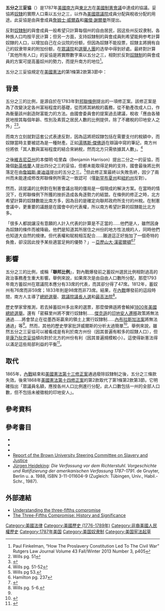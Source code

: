 '''五分之三妥協'''（{{lang-en|Three-Fifths Compromise}}）是1787年[[美國南方|美國南方]]與[[美國東北方|東北方]]在[[美國制憲會議|美國制憲會議]]中達成的協議。妥協將[[奴隸制|奴隸]]的實際人口乘以五分之三，以作為[[美國眾議院|美國眾議院]]成員分配與稅收分配的用途。此妥協是由與會成員[[詹姆士·威爾森|詹姆士·威爾森]]和[[羅傑·謝爾曼|羅傑·謝爾曼]]所提出。

反對[[美國奴隸制度|奴隸制]]的與會成員一般希望只計算每個州的自由居民，因这些州反奴隶制，各种族人口均按平民计算；但另一方面，支持奴隸制的與會成員則希望能夠参考計算奴隸的人口，以增加自己在众议院的份额，但因為奴隸不能投票，奴隸主將拥有自己的奴隶带来的附加份额，在[[美國眾議院|眾議院]]和[[美國選舉人團|選舉人團]]的选举中得到好處。最終對計算「其他所有人口」的妥協是將實際數字乘以五分之三，相對於反對[[美國奴隸制度|奴隸制]]的與會成員的方案可提高蓄奴州的勢力，而提升南方的地位<ref>Paul Finkelman, “How The Proslavery Constitution Led To The Civil War” Rutgers Law Journal Volume 43 Fall/Winter 2013 Number 3, p405</ref>。

五分之三妥協規定在[[美國憲法|美國憲法]]的第1條第2款第3節中：
{{quote|眾議員名額和直接稅稅額，在本聯邦可包括的各州中，按照各自人口比例進行分配。各州人口數，按自由人總數加上'''所有其他人口的五分之三'''予以確定。自由人總數包括必須[[契約勞工|服一定年限勞役]]的人，但不包括未被徵稅的[[美洲原住民|印地安人]]。}}

==背景==
五分之三的比例，是源自於在1783年對[[邦聯條例|邦聯條例]]提出的一項修正案。該修正案是為了改變決定各州富裕程度的基礎，從而將其納稅的義務，從不動產改成人口，作為衡量該州創造財富能力的方法。由國會委員會的提案過去建議，稅收「應由各殖民地按其每個年齡、性別及素質之居民人數的比例提供，除了不繳稅的印地安人之外」<ref>Wills pg. 51</ref><ref>{{cite book |url=http://books.google.com/books?id=_-U9AAAAIAAJ&pg=PA131&lpg=PA131&dq=%22shall+be+supplied+by+the+several+colonies+in+proportion+to+the+number+of+inhabitants+of+every+age%22&source=web&ots=mFdnHnbE5D&sig=KNxPmpQE4yeWrTKWXBfSH8b3YFY |title=The Origin and Growth of the American Constitution: An Historical Treatise |author=Hannis Taylor |publisher=Houghton Mifflin Company |year=1911 |pages=131 |access-date=2013-12-06 |archive-date=2020-07-19 |archive-url=https://web.archive.org/web/20200719231935/https://books.google.com/books?id=_-U9AAAAIAAJ&pg=PA131&lpg=PA131&dq=%22shall+be+supplied+by+the+several+colonies+in+proportion+to+the+number+of+inhabitants+of+every+age%22&source=web&ots=mFdnHnbE5D&sig=KNxPmpQE4yeWrTKWXBfSH8b3YFY |dead-url=no }}</ref>。

而南方立刻就對這套公式表達反對，因為這將把奴隸包括在需要支付的稅額中，而奴隸當時主要被認為是一種財產。正如[[湯瑪斯·傑佛遜|湯瑪斯·傑佛遜]]在辯論中寫的筆記，南方州份將依「其人數與富裕程度的結合來納稅，然而北方只需依據其人數」。<ref>Wills pg. 51-52</ref>

之後[[維吉尼亞州|維吉尼亞州]]的本傑明·哈里森（Benjamin Harrison）提出二分之一的妥協，而幾個[[新英格蘭|新英格蘭]]人提出四分之三的妥協，但都未能取得足夠的支持，國會最後將比例落定在由[[詹姆斯·麥迪遜|詹姆斯·麥迪遜]]提出的五分之三。<ref>Wills pg 53.</ref>但此修正案最終以失敗告終，因少了兩州而未能達成修改邦聯條例所需之一致認可（僅[[新罕布夏州|新罕布夏州]]和[[紐約州|紐約州]]反對）。

然而，該提議的比例對在制憲會議出現的僵局是一個現成的解決方案。在當時的情況下，在邦聯條例下所獲的挫折造成各角逐勢力的結盟。在條例的修正之時，北方希望計算的奴隸數能比南方多，因為目的是確定向聯邦政府所支付的州稅。在制憲會議中，更重要的議題是在國會中的代表權，所以南方希望計算的奴隸能比北方多。

「很多人都說讓沒有意願的人計入代表的計算是不正當的……他們是人，雖然因身為奴隸的條件而被降級。他們是知道其所居住之州份的地方性法規的人，同時他們也知道大自然的規律。但代表權和賦稅相互配合……難道這正好施加了一個奇特的負擔，卻沒因此授予某些適當足夠的優勢？」－[[亞歷山大·漢密爾頓|亞歷山大·漢密爾頓]]<ref>Hamilton pg. 237</ref><ref>{{cite book|url=http://books.google.com/books?id=OS4MAQAAMAAJ&dq=The%20Debates%2C%20resolutions%2C%20and%20other%20proceedings%2C%20in%20convention%2C%20on%20the&pg=PA237#v=onepage&q&f=false|title=The Debates In The Several State Conventions On The Adoption Of The Federal Constitution, As Recommended By The General Convention At Philadelphia, In 1787|editor=Jonathan Elliot|publisher=J.B. Lippincott & Co. Washington: Taylor & Maury|year=1866|pages=237|access-date=2013-12-06|archive-date=2014-06-11|archive-url=https://web.archive.org/web/20140611125513/http://books.google.com/books?id=OS4MAQAAMAAJ&dq=The%20Debates,%20resolutions,%20and%20other%20proceedings,%20in%20convention,%20on%20the&pg=PA237#v=onepage&q&f=false|dead-url=no}}</ref>

==影響==
五分之三的比例，或稱「'''聯邦比例'''」，對內戰爆發前之蓄奴州選民比例相對過高的政治事務產生重大影響。舉例來說，如果席次是由自由人口數所分配，那麼1793年南方蓄奴州在眾議院本應分有33席的代表，而其卻分得了47席。1812年，蓄奴州有76席而非59席；1833年則是98席而非73席。結果，在[[美國內戰|內戰]]爆發前的這段時間，南方人主導了[[美國總統選舉|總統選舉]]、[[美國眾議院議長|眾議院議長人選]]和[[美國最高法院|最高法院]]<ref name="Wills1">Wills pg. 5-6. </ref>。

歷史學家{{link-en|傑瑞·威爾斯|Garry Wills}}曾推測，若去掉蓄奴州多出來的選票，那麼傑佛遜將會輸掉[[1800年美國總統選舉|1800年美國總統選舉]]。還有「密蘇里州將不實行奴隸制……[[安德魯·傑克遜|傑克遜]]的[[印第安人遷移法案|印地安人遷移]]政策將無法通過……{{link-en|威爾莫特但書|Wilmot Proviso}}將會禁止在從墨西哥贏來的領土上實行奴隸制……[[內布拉斯加法案|內布拉斯加法案]]將無法通過」等<ref name="Wills1"/>。然而，其他的歷史學家批評威爾斯的分析太過簡單<ref>{{cite web |url=http://www.hoover.org/multimedia/uk/2993311.html |title=A SLAVE TO THE SYSTEM? Thomas Jefferson and Slavery |publisher=[[胡佛研究所|胡佛研究所]] |date=January 19, 2004 |accessdate=2008-02-20 |deadurl=yes |archiveurl=https://web.archive.org/web/20080720163359/http://www.hoover.org/multimedia/uk/2993311.html |archivedate=2008-07-20 }}</ref>。舉例來說，雖然五分之三妥協可以被看成是有利於南方州份（因其普遍有較多的奴隸人口），但是[[康乃狄克妥協|康乃狄克妥協]]傾向對於北方的州份有利（因其普遍規模較小）。這使得新憲法得以滿足這些局部利益的平衡<ref>{{cite web |url=https://www.claremont.org/publications/crb/id.821/article_detail.asp |title=Three-Fifths Historian |last=Banning |first=Lance |publisher={{link-en|克萊蒙特研究所|The Claremont Institute}} |date=August 31, 2004 |accessdate=2008-01-21 |deadurl=yes |archiveurl=https://web.archive.org/web/20080705170824/http://claremont.org/publications/crb/id.821/article_detail.asp |archivedate=2008-07-05 }}</ref>。

==取代==
1865年，[[美國內戰|內戰]]結束和[[美國憲法第十三修正案|美國憲法第十三修正案]]通過廢除奴隸制之後，五分之三條款失效。後來1868年[[美國憲法第十四修正案|美國憲法第十四修正案]]的第2款取代了第1條第2款第3節。它明確指出「眾議員名額，應按各州人口比例進行分配，此人口數包括一州的全部人口數，但不包括未被徵稅的印地安人」。

==參考資料==
{{reflist|2}}

==參考書目==
{{refbegin|2}}
*{{cite book |title="Negro President": Jefferson and the Slave Power |last=Wills |first=Garry |coauthors= |year=2003 |publisher=Houghton Mifflin |location=Boston |isbn=0-618-34398-9 |pages= }}
*{{cite book |title=American Politics and the African American Quest for Universal Freedom |last=Walton |first=Hanes, Jr. |authorlink= |coauthors=Smith, Robert C. |year=2006 |edition=3rd Edition |publisher=Pearson Longman |location=New York |isbn=0-321-29237-5 |pages= }}
*{{cite book |title=An Imperfect God: George Washington, His Slaves, and the Creation of America |url=https://archive.org/details/imperfectgodgeor00wien |last=Wiencek |first=Henry |coauthors= |year=2004 |publisher=Farrar, Straus, and Giroux |location=New York |isbn=0-374-52951-5 |pages= }}
*[http://www.brown.edu/Research/Slavery_Justice/documents/SlaveryAndJustice.pdf Report of the Brown University Steering Committee on Slavery and Justice]{{Wayback|url=http://www.brown.edu/Research/Slavery_Justice/documents/SlaveryAndJustice.pdf |date=20190509172759 }}
* [[Jürgen_Heideking|Jürgen Heideking]]: ''Die Verfassung vor dem Richterstuhl. Vorgeschichte und Ratifizierung der amerikanischen Verfassung 1787–1791''. de Gruyter, Berlin u. a. 1988, ISBN 3-11-011604-9 (Zugleich: Tübingen, Univ., Habil.-Schr., 1987). {{de icon}}
{{refend}}

==外部連結==
{{Portal|美國}}
*[https://www.theusconstitution.org/news/understanding-the-three-fifths-compromise/ Understanding the three-fifths compromise]{{Wayback|url=https://www.theusconstitution.org/news/understanding-the-three-fifths-compromise/ |date=20201209212156 }}
*[https://www.thoughtco.com/three-fifths-compromise-4588466 The Three-Fifths Compromise: History and Significance]{{Wayback|url=https://www.thoughtco.com/three-fifths-compromise-4588466 |date=20201103154955 }}

{{美国宪法}}
{{DEFAULTSORT:Three-Fifths Compromise}}

[[Category:美國法律|Category:美國法律]]
[[Category:美國歷史_(1776-1789年)|Category:美國歷史 (1776-1789年)]]
[[Category:非裔美國人民權歷史|Category:非裔美國人民權歷史]]
[[Category:1787年美国|Category:1787年美国]]
[[Category:美国奴隶制|Category:美国奴隶制]]
[[Category:美国宪法起草|Category:美国宪法起草]]